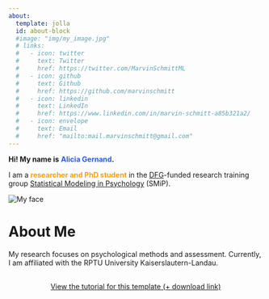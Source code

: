 ```yaml
---
about:
  template: jolla
  id: about-block
  #image: "img/my_image.jpg"
  # links:
  #   - icon: twitter
  #     text: Twitter
  #     href: https://twitter.com/MarvinSchmittML
  #   - icon: github
  #     text: Github
  #     href: https://github.com/marvinschmitt
  #   - icon: linkedin
  #     text: LinkedIn
  #     href: https://www.linkedin.com/in/marvin-schmitt-a85b321a2/
  #   - icon: envelope
  #     text: Email
  #     href: "mailto:mail.marvinschmitt@gmail.com"  
---
```


<!-- ::: {#about-block} -->

<!-- ::: -->

::::::: about-container
::::: about-text
::: big-text
**Hi! My name is** [**Alicia Gernand**]{style="color: #2A59E5 "}**.**
:::

::: small-text
I am a [**researcher and PhD student**]{style="color: #FB9E07  "} in the [DFG](https://www.dfg.de/en/index.jsp)-funded research training group [Statistical Modeling in Psychology](http://smip.uni-mannheim.de/) (SMiP).
:::
:::::

<div>

<img src="img/my_image.jpg" alt="My face" class="about-img"/>

</div>
:::::::

<!-- ::::: grid -->

<!-- ::: g-col-4 -->

<!-- Fist column -->

<!-- ::: -->

<!-- ::: g-col-8 -->

<!-- ![](/img/my_image.jpg) -->

<!-- ::: -->

<!-- ::::: -->

# About Me

My research focuses on psychological methods and assessment. Currently, I am affiliated with the RPTU University Kaiserslautern-Landau.

::: {style="margin: 30px; text-align: center;"}
<a class="btn btn-primary" href="https://www.marvinschmitt.com/blog/website-tutorial-quarto/" role="button" target="_blank" style="padding: 15px 30px;">View the tutorial for this template (+ download link)</a>
:::
